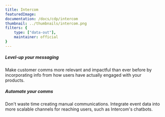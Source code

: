 ```yaml
---
title: Intercom
featuredImage: 
documentation: /docs/cdp/intercom
thumbnail: ../thumbnails/intercom.png
filters: {
    type: ["data-out"],
    maintainer: official
}
---
```


<Section
    divider={false}
    title="Send event data to Intercom whenever selected events happen for users who are identified by email address."
    size="full"
    cols={2}
>
    <div>
        <h5>Level-up your messaging</h5>
        <p>Make customer comms more relevant and impactful than ever before by incorporating info from how users have actually engaged with your products.</p>
    </div>
    <div>
        <h5>Automate your comms</h5>
        <p>Don't waste time creating manual communications. Integrate event data into more scalable channels for reaching users, such as Intercom's chatbots.</p>
    </div>
</Section>

<TutorialsSlider topic="intercom" />

<Documentation />
